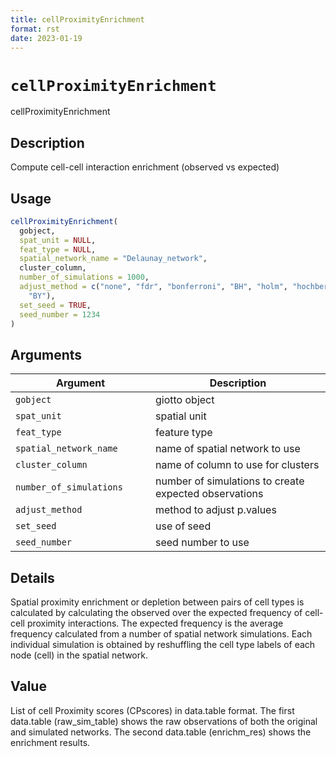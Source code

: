 ```yaml
--- 
title: cellProximityEnrichment 
format: rst 
date: 2023-01-19 
--- 
```

# `cellProximityEnrichment`

cellProximityEnrichment


## Description

Compute cell-cell interaction enrichment (observed vs expected)


## Usage

```r
cellProximityEnrichment(
  gobject,
  spat_unit = NULL,
  feat_type = NULL,
  spatial_network_name = "Delaunay_network",
  cluster_column,
  number_of_simulations = 1000,
  adjust_method = c("none", "fdr", "bonferroni", "BH", "holm", "hochberg", "hommel",
    "BY"),
  set_seed = TRUE,
  seed_number = 1234
)
```


## Arguments

Argument      |Description
------------- |----------------
`gobject`     |     giotto object
`spat_unit`     |     spatial unit
`feat_type`     |     feature type
`spatial_network_name`     |     name of spatial network to use
`cluster_column`     |     name of column to use for clusters
`number_of_simulations`     |     number of simulations to create expected observations
`adjust_method`     |     method to adjust p.values
`set_seed`     |     use of seed
`seed_number`     |     seed number to use


## Details

Spatial proximity enrichment or depletion between pairs of cell types
 is calculated by calculating the observed over the expected frequency
 of cell-cell proximity interactions. The expected frequency is the average frequency
 calculated from a number of spatial network simulations. Each individual simulation is
 obtained by reshuffling the cell type labels of each node (cell)
 in the spatial network.


## Value

List of cell Proximity scores (CPscores) in data.table format. The first
 data.table (raw_sim_table) shows the raw observations of both the original and
 simulated networks. The second data.table (enrichm_res) shows the enrichment results.


